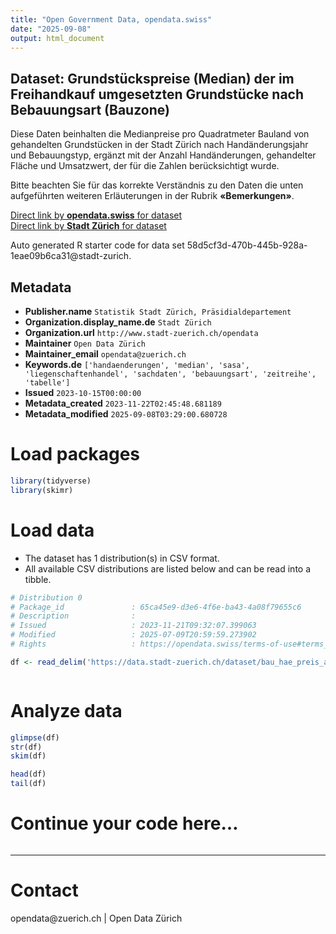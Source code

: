 ```yaml
---
title: "Open Government Data, opendata.swiss"
date: "2025-09-08"
output: html_document
---
```


## Dataset: Grundstückspreise (Median) der im Freihandkauf umgesetzten Grundstücke nach Bebauungsart (Bauzone)


Diese Daten beinhalten die Medianpreise pro Quadratmeter Bauland von gehandelten Grundstücken in der Stadt Zürich nach Handänderungsjahr und Bebauungstyp, ergänzt mit der Anzahl Handänderungen, gehandelter Fläche und Umsatzwert, der für die Zahlen berücksichtigt wurde.

Bitte beachten Sie für das korrekte Verständnis zu den Daten die unten aufgeführten weiteren Erläuterungen in der Rubrik **«Bemerkungen»**.



[Direct link by **opendata.swiss** for dataset](https://opendata.swiss/de/dataset/grundstuckspreise-median-der-im-freihandkauf-umgesetzten-grundstucke-nach-bebauungsart-bau-20091)<br>
[Direct link by **Stadt Zürich** for dataset](https://data.stadt-zuerich.ch/dataset/bau_hae_preis_anz_fl_bebart_uw_seit2009_od5146)

Auto generated R starter code for data set 58d5cf3d-470b-445b-928a-1eae09b6ca31@stadt-zurich.

## Metadata

- **Publisher.name** `Statistik Stadt Zürich, Präsidialdepartement`
- **Organization.display_name.de** `Stadt Zürich`
- **Organization.url** `http://www.stadt-zuerich.ch/opendata`
- **Maintainer** `Open Data Zürich`
- **Maintainer_email** `opendata@zuerich.ch`
- **Keywords.de** `['handaenderungen', 'median', 'sasa', 'liegenschaftenhandel', 'sachdaten', 'bebauungsart', 'zeitreihe', 'tabelle']`
- **Issued** `2023-10-15T00:00:00`
- **Metadata_created** `2023-11-22T02:45:48.681189`
- **Metadata_modified** `2025-09-08T03:29:00.680728`


# Load packages

```r

library(tidyverse)
library(skimr)

```

# Load data

-   The dataset has 1 distribution(s) in CSV format.
-   All available CSV distributions are listed below and can be read into a tibble.

```r

# Distribution 0
# Package_id               : 65ca45e9-d3e6-4f6e-ba43-4a08f79655c6
# Description              : 
# Issued                   : 2023-11-21T09:32:07.399063
# Modified                 : 2025-07-09T20:59:59.273902
# Rights                   : https://opendata.swiss/terms-of-use#terms_open

df <- read_delim('https://data.stadt-zuerich.ch/dataset/bau_hae_preis_anz_fl_bebart_uw_seit2009_od5146/download/BAU514OD5146.csv')



```

# Analyze data

```r

glimpse(df)
str(df)
skim(df)

head(df)
tail(df)

```

# Continue your code here...

```r

```

------------------------------------------------------------------------

# Contact

opendata@zuerich.ch | Open Data Zürich
